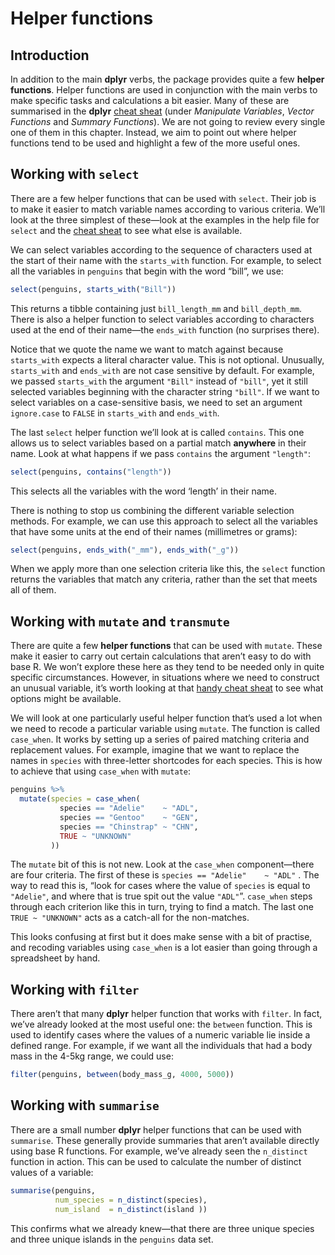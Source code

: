 # Helper functions

## Introduction

In addition to the main **dplyr** verbs, the package provides quite a few **helper functions**. Helper functions are used in conjunction with the main verbs to make specific tasks and calculations a bit easier. Many of these are summarised in the **dplyr** [cheat sheat](https://github.com/rstudio/cheatsheets/raw/master/data-transformation.pdf) (under *Manipulate Variables*, *Vector Functions* and *Summary Functions*). We are not going to review every single one of them in this chapter. Instead, we aim to point out where helper functions tend to be used and highlight a few of the more useful ones.

## Working with `select`

There are a few helper functions that can be used with `select`. Their job is to make it easier to match variable names according to various criteria. We'll look at the three simplest of these---look at the examples in the help file for `select` and the [cheat sheat](https://github.com/rstudio/cheatsheets/raw/master/data-transformation.pdf) to see what else is available.

We can select variables according to the sequence of characters used at the start of their name with the `starts_with` function. For example, to select all the variables in `penguins` that begin with the word "bill", we use:

```r
select(penguins, starts_with("Bill"))
```

This returns a tibble containing just `bill_length_mm` and `bill_depth_mm`. There is also a helper function to select variables according to characters used at the end of their name---the `ends_with` function (no surprises there).

Notice that we quote the name we want to match against because `starts_with` expects a literal character value. This is not optional. Unusually, `starts_with` and `ends_with` are not case sensitive by default. For example, we passed `starts_with` the argument `"Bill"` instead of `"bill"`, yet it still selected variables beginning with the character string `"bill"`. If we want to select variables on a case-sensitive basis, we need to set an argument `ignore.case` to `FALSE` in `starts_with` and `ends_with`.

The last `select` helper function we'll look at is called `contains`. This one allows us to select variables based on a partial match **anywhere** in their name. Look at what happens if we pass `contains` the argument `"length"`:

```r
select(penguins, contains("length"))
```

This selects all the variables with the word 'length' in their name.

There is nothing to stop us combining the different variable selection methods. For example, we can use this approach to select all the variables that have some units at the end of their names (millimetres or grams):

```r
select(penguins, ends_with("_mm"), ends_with("_g"))
```

When we apply more than one selection criteria like this, the `select` function returns the variables that match any criteria, rather than the set that meets all of them.

## Working with `mutate` and `transmute`

There are quite a few **helper functions** that can be used with `mutate`. These make it easier to carry out certain calculations that aren't easy to do with base R. We won't explore these here as they tend to be needed only in quite specific circumstances. However, in situations where we need to construct an unusual variable, it's worth looking at that [handy cheat sheat](https://github.com/rstudio/cheatsheets/raw/master/data-transformation.pdf) to see what options might be available.

We will look at one particularly useful helper function that's used a lot when we need to recode a particular variable using `mutate`. The function is called `case_when`. It works by setting up a series of paired matching criteria and replacement values. For example, imagine that we want to replace the names in `species` with three-letter shortcodes for each species. This is how to achieve that using `case_when` with `mutate`:

```r
penguins %>% 
  mutate(species = case_when(
           species == "Adelie"    ~ "ADL",
           species == "Gentoo"    ~ "GEN",
           species == "Chinstrap" ~ "CHN",
           TRUE ~ "UNKNOWN"
         )) 
```

The `mutate` bit of this is not new. Look at the `case_when` component---there are four criteria. The first of these is `species == "Adelie"    ~ "ADL"` . The way to read this is, "look for cases where the value of `species` is equal to `"Adelie"`, and where that is true spit out the value `"ADL"`". `case_when` steps through each criterion like this in turn, trying to find a match. The last one `TRUE ~ "UNKNOWN"` acts as a catch-all for the non-matches.

This looks confusing at first but it does make sense with a bit of practise, and recoding variables using `case_when` is a lot easier than going through a spreadsheet by hand.

## Working with `filter`

There aren't that many **dplyr** helper function that works with `filter`. In fact, we've already looked at the most useful one: the `between` function. This is used to identify cases where the values of a numeric variable lie inside a defined range. For example, if we want all the individuals that had a body mass in the 4-5kg range, we could use:

```r
filter(penguins, between(body_mass_g, 4000, 5000))
```

## Working with `summarise`

There are a small number **dplyr** helper functions that can be used with `summarise`. These generally provide summaries that aren't available directly using base R functions. For example, we've already seen the `n_distinct` function in action. This can be used to calculate the number of distinct values of a variable:

```r
summarise(penguins, 
          num_species = n_distinct(species),
          num_island  = n_distinct(island ))
```

This confirms what we already knew---that there are three unique species and three unique islands in the `penguins` data set.
